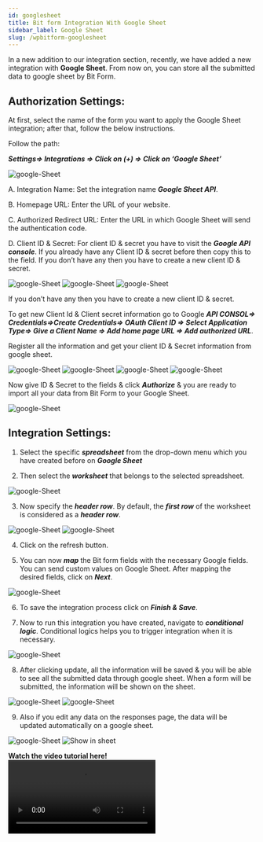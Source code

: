 ```yaml
---
id: googlesheet
title: Bit form Integration With Google Sheet 
sidebar_label: Google Sheet
slug: /wpbitform-googlesheet
---
```


In a new addition to our integration section, recently, we have added a new integration with **Google Sheet**. From now on, you can store all the submitted data to google sheet by Bit Form.

## Authorization Settings:

At first, select the name of the form you want to apply the Google Sheet integration; after that, follow the below instructions.

Follow the path:

***Settings=> Integrations => Click on (+) => Click on ‘Google Sheet’***

<Image src="Google-Sheet-Integration/Select Google Sheet Integration" alt="google-Sheet" w="1875" h="350" />

A. Integration Name: Set the integration name ***Google Sheet API***.

B. Homepage URL: Enter the URL of your website.

C. Authorized Redirect URL: Enter the URL in which Google Sheet will send the authentication code.

D. Client ID & Secret: For client ID & secret you have to visit the ***Google API console***. If you already have any Client ID & secret before then copy this to the field. If you don’t have any then you have to create a new client ID & secret.

<Image src="Google-Sheet-Integration/To get ID & Secret" alt="google-Sheet" w="1020" h="500" />

<Image src="Google-Sheet-Integration/Credential to Google sheet" alt="google-Sheet" w="1020" h="250" />

<Image src="Google-Sheet-Integration/Created ID & Secret" alt="google-Sheet" w="1913" h="150" />

If you don’t have any then you have to create a new client ID & secret.

To get new Client Id & Client secret information go to Google ***API CONSOL=> Credentials=>Create Credentials=> OAuth Client ID => Select Application Type=> Give a Client Name => Add home page URL => Add authorized URL***.

Register all the information and get your client ID & Secret information from google sheet.

<Image src="Google-Sheet-Integration/Create credentials_1" alt="google-Sheet" w="1875" h="250" />

<Image src="Google-Sheet-Integration/Create Credentials_2" alt="google-Sheet" w="1875" h="250" />

<Image src="Google-Sheet-Integration/Create Credential_3" alt="google-Sheet" w="1875" h="300" />

<Image src="Google-Sheet-Integration/Create Credential_4" alt="google-Sheet" w="1875" h="450" />

Now give ID & Secret to the fields & click ***Authorize*** & you are ready to import all your data from Bit Form to your Google Sheet.

<Image src="Google-Sheet-Integration/Give Id & secret" alt="google-Sheet" w="1875" h="350" />

## Integration Settings:

1. Select the specific ***spreadsheet*** from the drop-down menu which you have created before on ***Google Sheet***

2. Then select the ***worksheet*** that belongs to the selected spreadsheet.

<Image src="Google-Sheet-Integration/Spreadsheet, Worksheet,Header Row" alt="google-Sheet" w="1875" h="250" />

3. Now specify the ***header row***. By default, the ***first row*** of the worksheet is considered as a ***header row***.

<Image src="Google-Sheet-Integration/Header Row" alt="google-Sheet" w="1875" h="250" />

<Image src="Google-Sheet-Integration/Name of header row" alt="google-Sheet" w="1875" h="250" />

4. Click on the refresh button.

5. You can now ***map*** the Bit form fields with the necessary Google fields. You can send custom values on Google Sheet. After mapping the desired fields, click on ***Next***.

<Image src="Google-Sheet-Integration/Map" alt="google-Sheet" w="1875" h="350" />

6. To save the integration process click on ***Finish & Save***.

7. Now to run this integration you have created, navigate to ***conditional logic***. Conditional logics helps you to trigger integration when it is necessary.

<Image src="Google-Sheet-Integration/Conditional Logics" alt="google-Sheet" w="1875" h="350" />

8. After clicking update, all the information will be saved & you will be able to see all the submitted data through google sheet. When a form will be submitted, the information will be shown on the sheet.

<Image src="Google-Sheet-Integration/Test" alt="google-Sheet" w="1875" h="380" />

<Image src="Google-Sheet-Integration/Show in sheet" alt="google-Sheet" w="1700" h="300" />

9. Also if you edit any data on the responses page, the data will be updated automatically on a google sheet.

<Image src="Google-Sheet-Integration/Responses update" alt="google-Sheet" w="1875" h="200" />

<Image src="Google-Sheet-Integration/Show update" alt="Show in sheet" w="1700" h="350" />

**Watch the video tutorial here!**
<Video youtube src="Vb4CE-hXbbo" />








